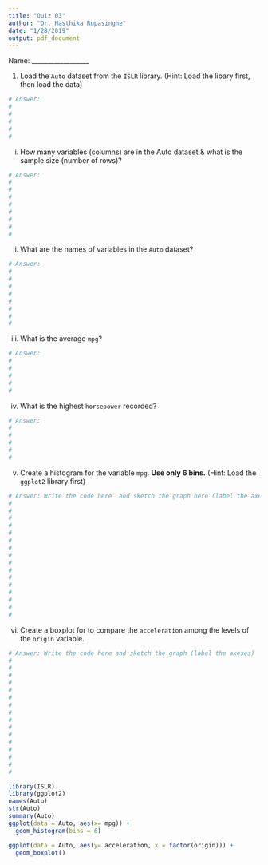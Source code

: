 ```yaml
---
title: "Quiz 03"
author: "Dr. Hasthika Rupasinghe"
date: "1/28/2019"
output: pdf_document
---
```


Name: __________________

1. Load the `Auto` dataset from the `ISLR` library. (Hint: Load the libary first, then load the data)

```r
# Answer:
# 
#
#
#
#
```


  i) How many variables (columns) are in the Auto dataset & what is the sample size (number of rows)? 
  
```r
# Answer:
# 
#
#
#
#
#
#
#
```

  ii) What are the names of variables in the `Auto` dataset? 
  
```r
# Answer:
# 
#
#
#
#
#
#
#
```

  
iii) What is the average `mpg`?

```r
# Answer:
# 
#
#
#
#
```

 iv) What is the highest `horsepower` recorded?
```r
# Answer:
# 
#
#
#
#
```

  v) Create a histogram for the variable `mpg`. **Use only 6 bins.** (Hint: Load the `ggplot2` library first)
```r
# Answer: Write the code here  and sketch the graph here (label the axeses)
# 
#
#
#
#
#
#
#
#
#
#
#
#
#
#
#
```  
  
  vi) Create a boxplot for to compare the `acceleration` among the levels of the `origin` variable.
  
```r
# Answer: Write the code here and sketch the graph (label the axeses)
# 
#
#
#
#
#
#
#
#
#
#
#
#
#
#
#
```  


```r
library(ISLR)
library(ggplot2)
names(Auto)
str(Auto)
summary(Auto)
ggplot(data = Auto, aes(x= mpg)) + 
  geom_histogram(bins = 6) 

ggplot(data = Auto, aes(y= acceleration, x = factor(origin))) + 
  geom_boxplot() 
```

